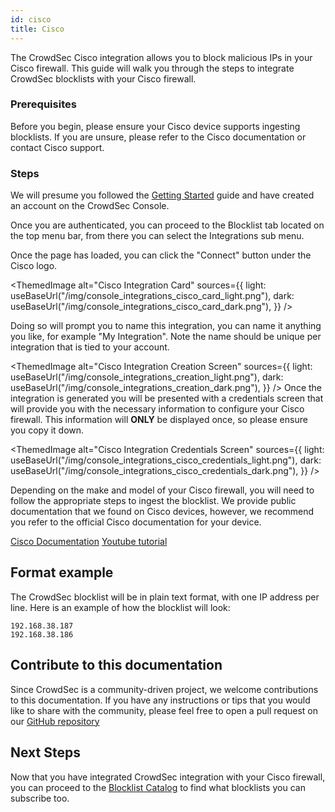 ```yaml
---
id: cisco
title: Cisco
---
```



The CrowdSec Cisco integration allows you to block malicious IPs in your Cisco firewall. This guide will walk you through the steps to integrate CrowdSec blocklists with your Cisco firewall.

### Prerequisites

Before you begin, please ensure your Cisco device supports ingesting blocklists. If you are unsure, please refer to the Cisco documentation or contact Cisco support.

### Steps

We will presume you followed the [Getting Started](integrations/intro.mdx) guide and have created an account on the CrowdSec Console.

Once you are authenticated, you can proceed to the Blocklist tab located on the top menu bar, from there you can select the Integrations sub menu.

Once the page has loaded, you can click the "Connect" button under the Cisco logo.

<ThemedImage
    alt="Cisco Integration Card"
    sources={{
        light: useBaseUrl("/img/console_integrations_cisco_card_light.png"),
        dark: useBaseUrl("/img/console_integrations_cisco_card_dark.png"),
    }}
/>

Doing so will prompt you to name this integration, you can name it anything you like, for example "My Integration". Note the name should be unique per integration that is tied to your account.

<ThemedImage
    alt="Cisco Integration Creation Screen"
    sources={{
        light: useBaseUrl("/img/console_integrations_creation_light.png"),
        dark: useBaseUrl("/img/console_integrations_creation_dark.png"),
    }}
/>
Once the integration is generated you will be presented with a credentials screen that will provide you with the necessary information to configure your Cisco firewall. This information will **ONLY** be displayed once, so please ensure you copy it down.

<ThemedImage
    alt="Cisco Integration Credentials Screen"
    sources={{
        light: useBaseUrl("/img/console_integrations_cisco_credentials_light.png"),
        dark: useBaseUrl("/img/console_integrations_cisco_credentials_dark.png"),
    }}
/>

Depending on the make and model of your Cisco firewall, you will need to follow the appropriate steps to ingest the blocklist. We provide public documentation that we found on Cisco devices, however, we recommend you refer to the official Cisco documentation for your device.

[Cisco Documentation](https://www.cisco.com/c/en/us/td/docs/security/secure-firewall/management-center/device-config/710/management-center-device-config-71/objects-object-mgmt.html#ID-2243-00000291)
[Youtube tutorial](https://www.youtube.com/watch?v=OdD9GOjfB3U)

## Format example

The CrowdSec blocklist will be in plain text format, with one IP address per line. Here is an example of how the blocklist will look:

```
192.168.38.187
192.168.38.186
```

## Contribute to this documentation

Since CrowdSec is a community-driven project, we welcome contributions to this documentation. If you have any instructions or tips that you would like to share with the community, please feel free to open a pull request on our [GitHub repository](https://github.com/crowdsecurity/crowdsec-docs)

## Next Steps

Now that you have integrated CrowdSec integration with your Cisco firewall, you can proceed to the [Blocklist Catalog](console/blocklists/catalog.md) to find what blocklists you can subscribe too. 
